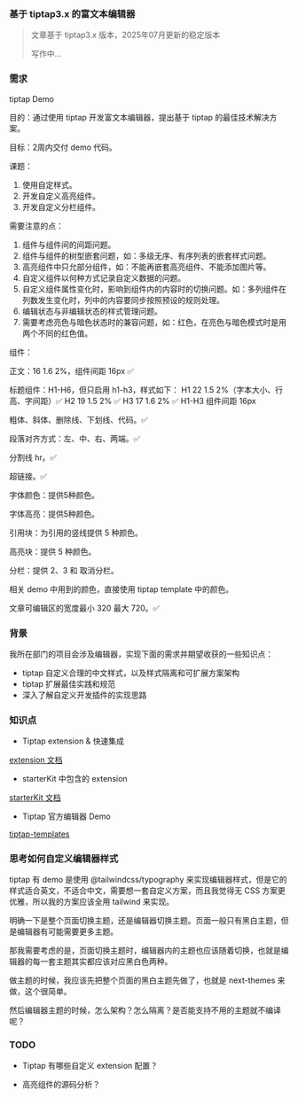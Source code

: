 ### 基于 tiptap3.x 的富文本编辑器

> 文章基于 tiptap3.x 版本，2025年07月更新的稳定版本
>
> 写作中...

### 需求

tiptap Demo

目的：通过使用 tiptap 开发富文本编辑器，提出基于 tiptap 的最佳技术解决方案。

目标：2周内交付 demo 代码。

课题：

1. 使用自定样式。
2. 开发自定义高亮组件。
3. 开发自定义分栏组件。

需要注意的点：

1. 组件与组件间的间距问题。
2. 组件与组件的树型嵌套问题，如：多级无序、有序列表的嵌套样式问题。
3. 高亮组件中只允部分组件，如：不能再嵌套高亮组件、不能添加图片等。
4. 自定义组件以何种方式记录自定义数据的问题。
5. 自定义组件属性变化时，影响到组件内的内容时的切换问题。如：多列组件在列数发生变化时，列中的内容要同步按照预设的规则处理。
6. 编辑状态与非编辑状态的样式管理问题。
7. 需要考虑亮色与暗色状态时的兼容问题，如：红色，在亮色与暗色模式时是用两个不同的红色值。

组件：

正文：16 1.6 2%，组件间距 16px ✅

标题组件：H1-H6，但只启用 h1-h3，样式如下：
H1 22 1.5 2%（字本大小、行高、字间距）✅
H2 19 1.5 2% ✅
H3 17 1.6 2% ✅
H1-H3 组件间距 16px

粗体、斜体、删除线、下划线、代码。✅

段落对齐方式：左、中、右、两端。✅

分割线 hr。✅

超链接。✅

字体颜色：提供5种颜色。

字体高亮：提供5种颜色。

引用块：为引用的竖线提供 5 种颜色。

高亮块：提供 5 种颜色。

分栏：提供 2、3 和 取消分栏。

相关 demo 中用到的颜色，直接使用 tiptap template 中的颜色。

文章可编辑区的宽度最小 320 最大 720。✅

### 背景

我所在部门的项目会涉及编辑器，实现下面的需求并期望收获的一些知识点：

- tiptap 自定义合理的中文样式，以及样式隔离和可扩展方案架构
- tiptap 扩展最佳实践和规范
- 深入了解自定义开发插件的实现思路

### 知识点

- Tiptap extension & 快速集成

[extension 文档](https://tiptap.dev/docs/editor/extensions/overview)

- starterKit 中包含的 extension

[starterKit 文档](https://tiptap.dev/docs/editor/extensions/functionality/starterkit#included-extensions)

- Tiptap 官方编辑器 Demo

[tiptap-templates](https://github.com/ueberdosis/tiptap-templates?tab=readme-ov-file)

### 思考如何自定义编辑器样式

tiptap 有 demo 是使用 @tailwindcss/typography 来实现编辑器样式，但是它的样式适合英文，不适合中文，需要想一套自定义方案，而且我觉得无 CSS 方案更优雅，所以我的方案应该全用 tailwind 来实现。

明确一下是整个页面切换主题，还是编辑器切换主题。页面一般只有黑白主题，但是编辑器有可能需要更多主题。

那我需要考虑的是，页面切换主题时，编辑器内的主题也应该随着切换，也就是编辑器的每一套主题其实都应该对应黑白色两种。

做主题的时候，我应该先把整个页面的黑白主题先做了，也就是 next-themes 来做，这个很简单。

然后编辑器主题的时候，怎么架构？怎么隔离？是否能支持不用的主题就不编译呢？

### TODO

- Tiptap 有哪些自定义 extension 配置？

- 高亮组件的源码分析？
